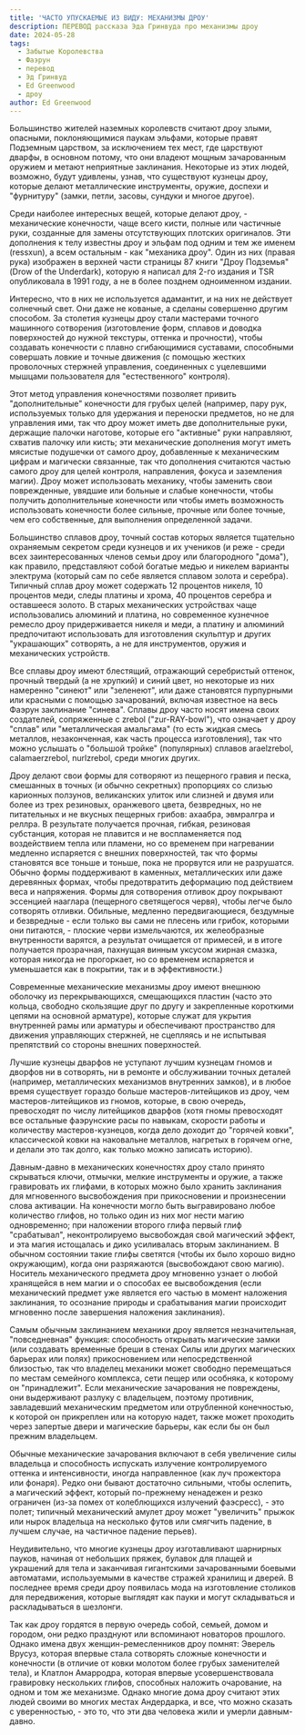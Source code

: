 ```yaml
---
title: 'ЧАСТО УПУСКАЕМЫЕ ИЗ ВИДУ: МЕХАНИЗМЫ ДРОУ'
description: ПЕРЕВОД рассказа Эда Гринвуда про механизмы дроу
date: 2024-05-28
tags:
  - Забытые Королевства
  - Фаэрун
  - перевод
  - Эд Гринвуд
  - Ed Greenwood
  - дроу
author: Ed Greenwood
---
```


Большинство жителей наземных королевств считают дроу злыми, опасными, поклоняющимися паукам эльфами, которые правят Подземным царством, за исключением тех мест, где царствуют дварфы, в основном потому, что они владеют мощным зачарованным оружием и метают неприятные заклинания. Некоторые из этих людей, возможно, будут удивлены, узнав, что существуют кузнецы дроу, которые делают металлические инструменты, оружие, доспехи и "фурнитуру" (замки, петли, засовы, сундуки и многое другое).

Среди наиболее интересных вещей, которые делают дроу, - механические конечности, чаще всего кисти, полные или частичные руки, созданные для замены отсутствующих плотских оригиналов. Эти дополнения к телу известны дроу и эльфам под одним и тем же именем (ressxun), а всем остальным - как "механика дроу". Один из них (правая рука) изображен в верхней части страницы 87 книги "Дроу Подземья" (Drow of the Underdark), которую я написал для 2-го издания и TSR опубликовала в 1991 году, а не в более позднем одноименном издании.

Интересно, что в них не используется адамантит, и на них не действует солнечный свет. Они даже не кованые, а сделаны совершенно другим способом. За столетия кузнецы дроу стали мастерами точного машинного сотворения (изготовление форм, сплавов и доводка поверхностей до нужной текстуры, оттенка и прочности), чтобы создавать конечности с плавно сгибающимися суставами, способными совершать ловкие и точные движения (с помощью жестких проволочных стержней управления, соединенных с уцелевшими мышцами пользователя для "естественного" контроля).

Этот метод управления конечностями позволяет привить "дополнительные" конечности для грубых целей (например, пару рук, используемых только для удержания и переноски предметов, но не для управления ими, так что дроу может иметь две дополнительные руки, держащие палочки наготове, которые его "активные" руки направляют, схватив палочку или кисть; эти механические дополнения могут иметь мясистые подушечки от самого дроу, добавленные к механическим цифрам и магически связанные, так что дополнения считаются частью самого дроу для целей контроля, направления, фокуса и заземления магии).
Дроу может использовать механику, чтобы заменить свои поврежденные, увядшие или больные и слабые конечности, чтобы получить дополнительные конечности или чтобы иметь возможность использовать конечности более сильные, прочные или более точные, чем его собственные, для выполнения определенной задачи.

Большинство сплавов дроу, точный состав которых является тщательно охраняемым секретом среди кузнецов и их учеников (и реже - среди всех заинтересованных членов семьи дроу или благородного "дома"), как правило, представляют собой богатые медью и никелем варианты электрума (который сам по себе является сплавом золота и серебра). Типичный сплав дроу может содержать 12 процентов никеля, 10 процентов меди, следы платины и хрома, 40 процентов серебра и оставшееся золото. В старых механических устройствах чаще использовались алюминий и платина, но современное кузнечное ремесло дроу придерживается никеля и меди, а платину и алюминий предпочитают использовать для изготовления скульптур и других "украшающих" сотворять, а не для инструментов, оружия и механических устройств.

Все сплавы дроу имеют блестящий, отражающий серебристый оттенок, прочный твердый (а не хрупкий) и синий цвет, но некоторые из них намеренно "синеют" или "зеленеют", или даже становятся пурпурными или красными с помощью зачарований, включая известное на весь Фаэрун заклинание "синева".
Сплавы дроу часто носят имена своих создателей, сопряженные с zrebol ("zur-RAY-bowl"), что означает у дроу "сплав" или "металлическая амальгама" (то есть жидкая смесь металлов, незаконченная, как часть процесса изготовления), так что можно услышать о "большой тройке" (популярных) сплавов araelzrebol, calamaerzrebol, nurlzrebol, среди многих других.

Дроу делают свои формы для сотворяют из пещерного гравия и песка, смешанных в точных (и обычно секретных) пропорциях со слизью карионных ползунов, великанских улиток или слизней и двумя или более из трех резиновых, оранжевого цвета, безвредных, но не питательных и не вкусных пещерных грибов: ахаабра, эвмралгра и реллра. В результате получается прочная, гибкая, резиновая субстанция, которая не плавится и не воспламеняется под воздействием тепла или пламени, но со временем при нагревании медленно испаряется с внешних поверхностей, так что формы становятся все тоньше и тоньше, пока не прорвутся или не разрушатся. Обычно формы поддерживают в каменных, металлических или даже деревянных формах, чтобы предотвратить деформацию под действием веса и напряжения.
Формы для сотворения отливок дроу покрывают эссенцией нааглара (пещерного светящегося червя), чтобы легче было сотворять отливки. Обильные, медленно передвигающиеся, бездумные и безвредные - если только вы сами не плесень или грибок, которыми они питаются, - плоские черви измельчаются, их желеобразные внутренности варятся, а результат очищается от примесей, и в итоге получается прозрачная, пахнущая винным уксусом жирная смазка, которая никогда не прогоркает, но со временем испаряется и уменьшается как в покрытии, так и в эффективности.)

Современные механические механизмы дроу имеют внешнюю оболочку из перекрывающихся, смещающихся пластин (часто это кольца, свободно скользящие друг по другу и закрепленные короткими цепями на основной арматуре), которые служат для укрытия внутренней рамы или арматуры и обеспечивают пространство для движения управляющих стержней, не сцепляясь и не испытывая препятствий со стороны внешних поверхностей.

Лучшие кузнецы дварфов не уступают лучшим кузнецам гномов и дворфов ни в сотворять, ни в ремонте и обслуживании точных деталей (например, металлических механизмов внутренних замков), и в любое время существует гораздо больше мастеров-литейщиков из дроу, чем мастеров-литейщиков из гномов, которые, в свою очередь, превосходят по числу литейщиков дварфов (хотя гномы превосходят все остальные фаэрунские расы по навыкам, скорости работы и количеству мастеров-кузнецов, когда дело доходит до "горячей ковки", классической ковки на наковальне металлов, нагретых в горячем огне, и делали это так долго, как только можно записать историю).

Давным-давно в механических конечностях дроу стало принято скрываться ключи, отмычки, мелкие инструменты и оружие, а также гравировать их глифами, в которых можно было хранить заклинания для мгновенного высвобождения при прикосновении и произнесении слова активации. На конечности могло быть выгравировано любое количество глифов, но только один из них мог нести магию одновременно; при наложении второго глифа первый глиф "срабатывал", неконтролируемо высвобождая свой магический эффект, и эта магия истощалась и дико усиливалась вторым заклинанием. В обычном состоянии такие глифы светятся (чтобы их было хорошо видно окружающим), когда они разряжаются (высвобождают свою магию). Носитель механического предмета дроу мгновенно узнает о любой хранящейся в нем магии и о способах ее высвобождения (если механический предмет уже является его частью в момент наложения заклинания, то осознание природы и срабатывания магии происходит мгновенно после завершения наложения заклинания).

Самым обычным заклинанием механики дроу является незначительная, "повседневная" функция: способность открывать магические замки (или создавать временные бреши в стенах Силы или других магических барьерах или полях) прикосновением или непосредственной близостью, так что владелец механики может свободно перемещаться по местам семейного комплекса, сети пещер или особняка, к которому он "принадлежит". Если механические зачарования не повреждены, они выдерживают разлуку с владельцем, поэтому противник, завладевший механическим предметом или отрубленной конечностью, к которой он прикреплен или на которую надет, также может проходить через запертые двери и магические барьеры, как если бы он был прежним владельцем.

Обычные механические зачарования включают в себя увеличение силы владельца и способность испускать излучение контролируемого оттенка и интенсивности, иногда направленное (как луч прожектора или фонаря). Редко они бывают достаточно сильными, чтобы ослепить, а магический эффект, который по-прежнему ненадежен и резко ограничен (из-за помех от колеблющихся излучений фаэсресс), - это полет; типичный механический амулет дроу может "увеличить" прыжок или нырок владельца на несколько футов или смягчить падение, в лучшем случае, на частичное падение перьев).

Неудивительно, что многие кузнецы дроу изготавливают шарнирных пауков, начиная от небольших пряжек, булавок для плащей и украшений для тела и заканчивая гигантскими зачарованными боевыми автоматами, используемыми в качестве стражей хранилищ и дверей. В последнее время среди дроу появилась мода на изготовление столиков для передвижения, которые выглядят как пауки и могут складываться и раскладываться в шезлонги.

Так как дроу гордятся в первую очередь собой, семьей, домом и городом, они редко празднуют или вспоминают новаторов прошлого. Однако имена двух женщин-ремесленников дроу помнят: Эверель Врусуз, которая впервые стала сотворять сложные конечности и конечности (в отличие от ковки молотом более грубых заменителей тела), и Клатлон Амарродра, которая впервые усовершенствовала гравировку нескольких глифов, способных наложить очарование, на одном и том же механизме. Однако многие дома дроу считают этих людей своими во многих местах Андердарка, и все, что можно сказать с уверенностью, - это то, что эти два человека жили и умерли давным-давно.